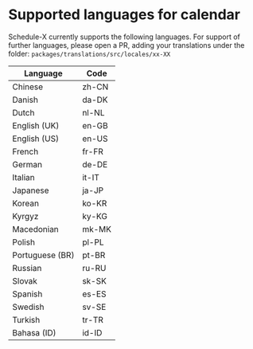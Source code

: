 # Supported languages for calendar

Schedule-X currently supports the following languages. For support of further languages, please open a PR, adding
your translations under the folder: `packages/translations/src/locales/xx-XX`

| Language        | Code  |
| --------------- | ----- |
| Chinese         | zh-CN |
| Danish          | da-DK |
| Dutch           | nl-NL |
| English (UK)    | en-GB |
| English (US)    | en-US |
| French          | fr-FR |
| German          | de-DE |
| Italian         | it-IT |
| Japanese        | ja-JP |
| Korean          | ko-KR |
| Kyrgyz          | ky-KG |
| Macedonian      | mk-MK |
| Polish          | pl-PL |
| Portuguese (BR) | pt-BR |
| Russian         | ru-RU |
| Slovak          | sk-SK |
| Spanish         | es-ES |
| Swedish         | sv-SE |
| Turkish         | tr-TR |
| Bahasa (ID)     | id-ID |
